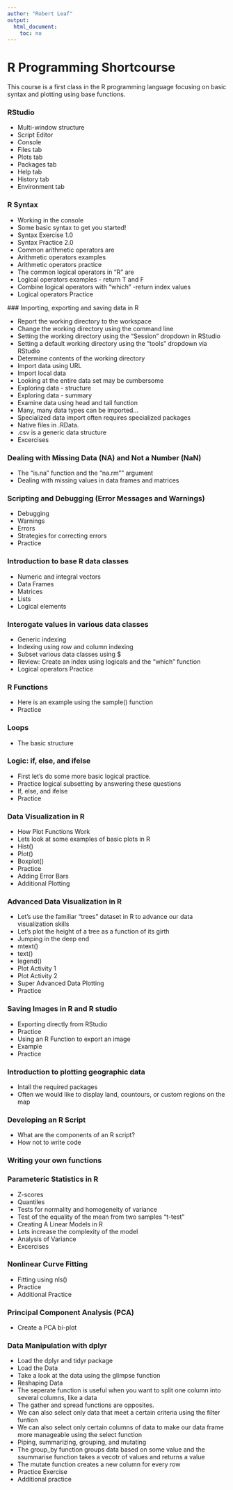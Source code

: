 ---
author: "Robert Leaf"
output:
  html_document:
    toc: no
---
# R Programming Shortcourse

This course is a first class in the R programming language focusing on basic syntax and plotting using base functions.

### RStudio 

 + Multi-window structure
 + Script Editor
 + Console
 + Files tab
 + Plots tab
 + Packages tab
 + Help tab
 + History tab
 + Environment tab
 
### R Syntax

 + Working in the console
 + Some basic syntax to get you started!
 + Syntax Exercise 1.0
 + Syntax Practice 2.0
 + Common arithmetic operators are
 + Arithmetic operators examples
 + Arithmetic operators practice
 + The common logical operators in "R" are
 + Logical operators examples - return T and F
 + Combine logical operators with "which" -return index values
 + Logical operators Practice
 
 ### Importing, exporting and saving data in R

 + Report the working directory to the workspace
 + Change the working directory using the command line
 + Setting the working directory using the "Session" dropdown in RStudio
 + Setting a default working directory using the "tools" dropdown via RStudio
 + Determine contents of the working directory
 + Import data using URL
 + Import local data
 + Looking at the entire data set may be cumbersome
 + Exploring data - structure
 + Exploring data - summary
 + Examine data using head and tail function
 + Many, many data types can be imported...
 + Specialized data import often requires specialized packages
 + Native files in .RData.
 + .csv is a generic data structure
 + Excercises
 

 
### Dealing with Missing Data (NA) and Not a Number (NaN)

 + The "is.na" function and the "na.rm"" argument
 + Dealing with missing values in data frames and matrices
 
### Scripting and Debugging (Error Messages and Warnings)

 + Debugging
 + Warnings
 + Errors
 + Strategies for correcting errors
 + Practice
 
### Introduction to base R data classes

 + Numeric and integral vectors
 + Data Frames
 + Matrices
 + Lists
 + Logical elements
 
### Interogate values in various data classes

 + Generic indexing
 + Indexing using row and column indexing
 + Subset various data classes using $
 + Review: Create an index using logicals and the "which" function
 + Logical operators Practice

### R Functions

 + Here is an example using the sample() function
 + Practice
 
### Loops

 + The basic structure
 
### Logic: if, else, and ifelse

 + First let's do some more basic logical practice.
 + Practice logical subsetting by answering these questions
 + If, else, and ifelse
 + Practice
 
### Data Visualization in R

 + How Plot Functions Work
 + Lets look at some examples of basic plots in R
 + Hist()
 + Plot()
 + Boxplot()
 + Practice
 + Adding Error Bars
 + Additional Plotting
 
### Advanced Data Visualization in R

 + Let's use the familiar "trees" dataset in R to advance our data visualization skills
 + Let's plot the height of a tree as a function of its girth
 + Jumping in the deep end
 + mtext()
 + text()
 + legend()
 + Plot Activity 1
 + Plot Activity 2
 + Super Advanced Data Plotting 
 + Practice

### Saving Images in R and R studio

 + Exporting directly from RStudio
 + Practice
 + Using an R Function to export an image
 + Example
 + Practice
 
### Introduction to plotting geographic data

 + Intall the required packages
 + Often we would like to display land, countours, or custom regions on the map
 
### Developing an R Script

 + What are the components of an R script?
 + How not to write code
 
### Writing your own functions

### Parameteric Statistics in R

 + Z-scores
 + Quantiles
 + Tests for normality and homogeneity of variance
 + Test of the equality of the mean from two samples "t-test"
 + Creating A Linear Models in R
 + Lets increase the complexity of the model
 + Analysis of Variance
 + Excercises
 
### Nonlinear Curve Fitting

 + Fitting using nls()
 + Practice
 + Additional Practice
 
### Principal Component Analysis (PCA)

 + Create a PCA bi-plot
 
### Data Manipulation with dplyr

 + Load the dplyr and tidyr package
 + Load the Data
 + Take a look at the data using the glimpse function
 + Reshaping Data
 + The seperate function is useful when you want to split one column into several columns, like a data
 + The gather and spread functions are opposites.
 + We can also select only data that meet a certain criteria using the filter funtion
 + We can also select only certain columns of data to make our data frame more manageable using the select function
 + Piping, summarizing, grouping, and mutating
 + The group_by function groups data based on some value and the ssummarise function takes a vecotr of values and returns a value
 + The mutate function creates a new column for every row
 + Practice Exercise
 + Additional practice
 
 
 
 
 
 
 
 
 
 
 
 
 
 
 
 
 
 
 
 
 
 